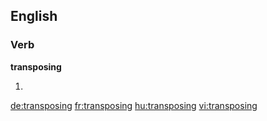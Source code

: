 
==English==

===Verb===
'''transposing'''

# {{present participle of|transpose}}

[[de:transposing]]
[[fr:transposing]]
[[hu:transposing]]
[[vi:transposing]]